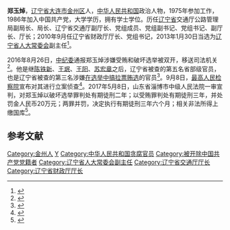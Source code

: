 '''郑玉焯'''{{BD|1955年|11月}}，[[辽宁省|辽宁省]][[大连市|大连市]][[金州区|金州区]]人，[[中华人民共和国|中华人民共和国]]政治人物，1975年参加工作，1986年加入中国共产党，大学学历，拥有学士学位。历任[[辽宁省|辽宁省]]交通厅公路管理局副局长、局长、辽宁省交通厅副厅长、党组成员、党组副书记、党组书记、副厅长、厅长；2010年9月任辽宁省财政厅厅长、党组书记，2013年1月30日当选为[[辽宁省人民代表大会常务委员会|辽宁省人大常委会]]副主任<ref>{{cite web|title=中国党政领导干部资料库：郑玉焯|url=http://gbzl.people.com.cn/grzy.php?id=130400016|accessdate=2016年8月26日|date=|publisher=中国共产党新闻网|archive-url=https://web.archive.org/web/20170305003207/http://gbzl.people.com.cn/grzy.php?id=130400016|archive-date=2017年3月5日|dead-url=yes}}</ref>。

2016年8月26日，[[中国共产党中央纪律检查委员会|中纪委]]通报郑玉焯涉嫌受贿和破坏选举被双开，移送司法机关<ref>{{cite web|title=辽宁省人大常委会副主任郑玉焯严重违纪被开除党籍和公职|url=http://www.ccdi.gov.cn/xwtt/201608/t20160826_85859.html|accessdate=2016年8月26日|publisher=中央纪委监察部网站|archive-url=https://web.archive.org/web/20160831115437/http://www.ccdi.gov.cn/xwtt/201608/t20160826_85859.html|archive-date=2016年8月31日|dead-url=no}}</ref>。他是继[[陈铁新|陈铁新]]、[[王珉_(1950年)|王珉]]、[[王阳_(1957年)|王阳]]、[[苏宏章|苏宏章]]之后，辽宁省被查的第五名省部级官员，也是辽宁省被查的第三名涉嫌[[辽宁拉票贿选案|在选举中搞拉票贿选]]的官员<ref>{{cite web|title=辽宁第5名"老虎"郑玉焯落马 系该省第3名涉拉票贿选高官|url=http://money.163.com/16/0826/15/BVDESU87002580S6.html|accessdate=2016年8月26日|publisher=网易|archive-url=https://web.archive.org/web/20160915034321/http://money.163.com/16/0826/15/BVDESU87002580S6.html|archive-date=2016年9月15日|dead-url=yes}}</ref>。9月8日，[[中华人民共和国最高人民检察院|最高人民检察院]]宣布对其进行立案侦查<ref>{{Cite news|url=http://www.spp.gov.cn/qwfb/201609/t20160908_166268.shtml|title=最高人民检察院依法决定对郑玉焯立案侦查|last=|first=|date=2016-09-08|work=中华人民共和国最高人民检察院|accessdate=2016-09-26|archive-date=2016-09-27|archive-url=https://web.archive.org/web/20160927175711/http://www.spp.gov.cn/qwfb/201609/t20160908_166268.shtml|dead-url=no}}</ref>。2017年5月8日，山东省淄博市中级人民法院一审宣判，对郑玉焯以破坏选举罪判处有期徒刑二年；以受贿罪判处有期徒刑三年，并处罚金人民币20万元；两罪并罚，决定执行有期徒刑三年六个月；相关非法所得上缴国库<ref>{{cite web|title=辽宁人大原副主任郑玉焯破坏选举及受贿案一审宣判|url=http://legal.people.com.cn/n1/2017/0508/c42510-29261611.html|accessdate=2016年5月8日|date=2016年5月8日|publisher=人民网|archive-url=https://web.archive.org/web/20181123022555/http://legal.people.com.cn/n1/2017/0508/c42510-29261611.html|archive-date=2018年11月23日|dead-url=no}}</ref>。

==参考文献==
{{reflist|2}}

{{中共十八大到十九大期间的反腐败工作}}
{{DEFAULTSORT:Z郑}}
[[Category:金州人|Category:金州人]]
[[Category:郑姓|Y]]
[[Category:中华人民共和国贪腐官员|Category:中华人民共和国贪腐官员]]
[[Category:被开除中国共产党党籍者|Category:被开除中国共产党党籍者]]
[[Category:辽宁省人大常委会副主任|Category:辽宁省人大常委会副主任]]
[[Category:辽宁省交通厅厅长|Category:辽宁省交通厅厅长]]
[[Category:辽宁省财政厅厅长|Category:辽宁省财政厅厅长]]